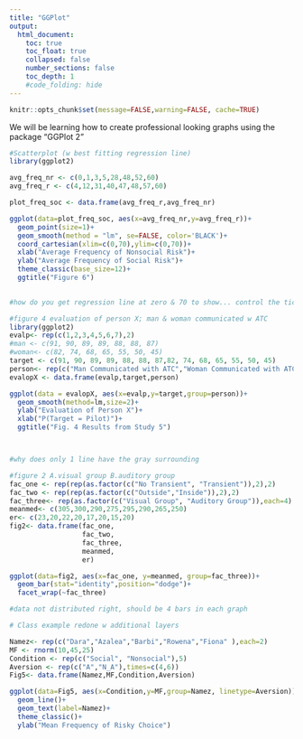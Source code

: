 ```yaml
---
title: "GGPlot"
output:
  html_document:
    toc: true
    toc_float: true
    collapsed: false
    number_sections: false
    toc_depth: 1
    #code_folding: hide
---
```


```r
knitr::opts_chunk$set(message=FALSE,warning=FALSE, cache=TRUE)
```

We will be learning how to create professional looking graphs using the package "GGPlot 2"


```r
#Scatterplot (w best fitting regression line)
library(ggplot2)

avg_freq_nr <- c(0,1,3,5,28,48,52,60)
avg_freq_r <- c(4,12,31,40,47,48,57,60)

plot_freq_soc <- data.frame(avg_freq_r,avg_freq_nr)

ggplot(data=plot_freq_soc, aes(x=avg_freq_nr,y=avg_freq_r))+
  geom_point(size=1)+
  geom_smooth(method = "lm", se=FALSE, color='BLACK')+
  coord_cartesian(xlim=c(0,70),ylim=c(0,70))+
  xlab("Average Frequency of Nonsocial Risk")+
  ylab("Average Frequency of Social Risk")+
  theme_classic(base_size=12)+
  ggtitle("Figure 6")
  

#how do you get regression line at zero & 70 to show... control the ticks?
```


```r
#figure 4 evaluation of person X; man & woman communicated w ATC
library(ggplot2)
evalp<- rep(c(1,2,3,4,5,6,7),2)
#man <- c(91, 90, 89, 89, 88, 88, 87)
#woman<- c(82, 74, 68, 65, 55, 50, 45)
target <- c(91, 90, 89, 89, 88, 88, 87,82, 74, 68, 65, 55, 50, 45)
person<- rep(c("Man Communicated with ATC","Woman Communicated with ATC"),times=c(7,7))
evalopX <- data.frame(evalp,target,person)

ggplot(data = evalopX, aes(x=evalp,y=target,group=person))+
  geom_smooth(method=lm,size=2)+
  ylab("Evaluation of Person X")+
  xlab("P(Target = Pilot)")+
  ggtitle("Fig. 4 Results from Study 5")



#why does only 1 line have the gray surrounding 
```



```r
#figure 2 A.visual group B.auditory group
fac_one <- rep(rep(as.factor(c("No Transient", "Transient")),2),2)
fac_two <- rep(rep(as.factor(c("Outside","Inside")),2),2)
fac_three<- rep(as.factor(c("Visual Group", "Auditory Group")),each=4)
meanmed<- c(305,300,290,275,295,290,265,250)
er<- c(23,20,22,20,17,20,15,20)
fig2<- data.frame(fac_one,
                  fac_two,
                  fac_three,
                  meanmed,
                  er)

ggplot(data=fig2, aes(x=fac_one, y=meanmed, group=fac_three))+
  geom_bar(stat="identity",position="dodge")+
  facet_wrap(~fac_three)

#data not distributed right, should be 4 bars in each graph
```



```r
# Class example redone w additional layers

Namez<- rep(c("Dara","Azalea","Barbi","Rowena","Fiona" ),each=2)
MF <- rnorm(10,45,25)
Condition <- rep(c("Social", "Nonsocial"),5)
Aversion <- rep(c("A","N_A"),times=c(4,6))
Fig5<- data.frame(Namez,MF,Condition,Aversion)

ggplot(data=Fig5, aes(x=Condition,y=MF,group=Namez, linetype=Aversion))+ #parantheses matter,pay attention
  geom_line()+
  geom_text(label=Namez)+
  theme_classic()+
  ylab("Mean Frequency of Risky Choice")

```





